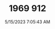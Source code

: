 ---
width: 5628
height: 3752
title: 1969 912
description: Yellow 1969 Porsche 912 Coupe 5-Speed shot in Austin, TX.
date: 5/15/2023 7:05:43 AM
cameraMake: Sony
cameraModel: ILCE-7M3
lens: 85mm F1.4 DG DN | Art 020
settingsfStop: f/1.4
settingsISO: ISO 125
settingsShutter: 1/6400
settingsFocalLength: 85 mm
---